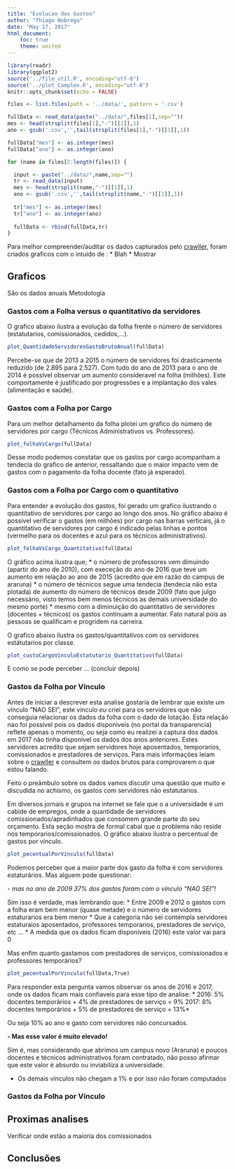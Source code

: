 ```yaml
---
title: "Evolucao dos Gastos"
author: "Thiago Nobrega"
date: "May 17, 2017"
html_document:
    toc: true
    theme: united
---
```


```r
library(readr)
library(ggplot2)
source('../file_util.R', encoding="utf-8")
source('../plot_Complex.R', encoding="utf-8")
knitr::opts_chunk$set(echo = FALSE)
```

```r
files <- list.files(path = '../data/', pattern = '.csv')

fullData <- read_data(paste("../data/",files[1],sep=""))
mes <- head(strsplit(files[1],"-")[[1]],1)
ano <- gsub('.csv','',tail(strsplit(files[1],"-")[[1]],1))

fullData["mes"] <- as.integer(mes)
fullData["ano"] <- as.integer(ano)

for (name in files[2:length(files)]) {

  input <- paste("../data/",name,sep="")
  tr <- read_data(input)
  mes <- head(strsplit(name,"-")[[1]],1)
  ano <- gsub('.csv','',tail(strsplit(name,"-")[[1]],1))
  
  tr["mes"] <- as.integer(mes)
  tr["ano"] <- as.integer(ano)
  
  fullData <- rbind(fullData,tr)
}
```

Para melhor compreender/auditar os dados capturados pelo [crawller](https://github.com/thiagonobrega/uepbOD), foram criados graficos com o intuido de :
 * Blah
 * Mostrar

## Graficos
São os dados anuais
Metodologia

###  Gastos com a Folha versus o quantitativo da servidores

O grafico abaixo ilustra a evolução da folha frente o número de servidores (estatutarios, comissionados, cedidos,...).

```r
plot_QuantidadeServidoresGastoBrutoAnual(fullData)
```

Percebe-se que de 2013 a 2015 o número de servidores foi drasticamente reduzido (de 2.895 para 2.527). Com tudo do ano de 2013 para o ano de 2014 é possível observar um aumento consideravel na folha (milhões). Este comportamente é justificado por progressões e a implantação dos vales (alimentação e saúde).

###  Gastos com a Folha por Cargo

Para um melhor detalhamento da folha plotei um grafico do número de servidores por cargo (Técnicos Administrativos vs. Professores).

```r
plot_folhaVsCargo(fullData)
```

Desse modo podemos constatar que os gastos por cargo acompanham a tendecia do grafico de anterior, ressaltando que o maior impacto vem de gastos com o pagamento da folha docente (fato já esperado).

### Gastos com a Folha por Cargo com o quantitativo

Para entender a evolução dos gastos, foi gerado um grafico ilustrando o quantitativo de servidores por cargo ao longo dos anos. No gráfico abaixo é possivel verificar o gastos (em milhões) por cargo nas barras verticais, já o quantitativo de servidores por cargo é indicado pelas linhas e pontos (vermelho para os docentes e azul para os técnicos administrativos).

```r
plot_folhaVsCargo_Quantitativo(fullData)
```

O gráfico acima ilustra que; 
 * o número de professores vem dimuindo (apartir do ano de 2010), com execeção do ano de 2016 que teve um aumento em relação ao ano de 2015 (acredito que em razão do campus de araruna)
 * o número de técnicos segue uma tendecia (tendecia não esta plotada) de aumento do número de técnicos desde 2009 (fato que julgo necessário, visto temos bem menos técnicos as demais universidade do mesmo porte)
 * mesmo com a diminuição do quantitativo de servidores (docentes + técnicos) os gastos continuam a aumentar. Fato natural pois as pessoas se qualificam e progridem na carreira.

O grafico abaixo ilustra os gastos/quantitativos com os servidores estátutarios por classe.

```r
plot_custoCargoVinculoEstatutario_Quantitativo(fullData)
```

E como se pode perceber ... (concluir depois)

### Gastos da Folha por Vínculo

Antes de iniciar a descrever esta analise gostaria de lembrar que existe um vínculo "NAO SEI", este vinculo *eu* criei para os servidores que não conseguia relacionar os dados da folha com o dado de lotação. Esta relação nao foi possivel pois os dados disponiveis (no portal da transparencia) reflete apenas o momento, ou seja como eu realizei a captura dos dados em 2017 não tinha disponivel os dados dos anos anteriores. Estes servidores acredito que sejam servidores hoje aposentados, temporarios, comissionados e prestadores de serviços. Para mais informações leiam sobre o [crawller](https://github.com/thiagonobrega/uepbOD) e consultem os dados brutos para comprovarem o que estou falando.

Feito o preâmbulo sobre os dados vamos discutir uma questão que muito e discudida no achismo, os gastos com servidores não estatutarios.

Em diversos jornais e grupos na internet se fale que o a universidade é um cabide de empregos, onde a quantidade de servidores comissionados/apradinhados que consomem grande parte do seu orçamento. Esta seção mostra de formal cabal que o problema não reside nos temporarios/comissionados. O gráfico abaixo ilustra o percentual de gastos por vínculo.

```r
plot_pecentualPorVinculo(fullData)
```

Podemos perceber que a maior parte dos gasto da folha é com servidores estaturários. Mas alguem pode questionar:

*- mas no ano de 2009 37% dos gastos foram com o vínculo "NAO SEI"!*

Sim isso é verdade, mas lembrando que: 
 * Entre 2009 e 2012 o gastos com a folha eram bem menor (quase metade) e o número de servidores estaturarios era bem menor
 * Que a categoria não sei contempla servidores estaturaios aposentados, professores temporarios, prestadores de serviço, etc ...
 * A medida que os dados ficam disponiveis (2016) este valor vai para 0

Mas enfim quanto gastamos com prestadores de serviços, comissionados e professores temporários? 

```r
plot_pecentualPorVinculo(fullData,True)
```

Para responder esta pergunta vamos observar os anos de 2016 e 2017, onde os dados ficam mais confiaveis para esse tipo de analise:
 * 2016: 5% docentes temporários + 4% de prestadores de serviço = 9%*
 * 2017: 8% docentes temporários + 5% de prestadores de serviço = 13%*
 
 Ou seja 10% ao ano e gasto com servidores não concursados. 
 
 **- Mas esse valor é muito elevado!**
 
 Sim é, mas considerando que abrimos um campus novo (Araruna) e poucos docentes e técnicos administrativos foram contratado, não posso afirmar que este valor é absurdo ou inviabiliza a universidade.

* Os demais vínculos não chegam a 1% e por isso não foram computados

### Gastos da Folha por Vínculo

## Proximas analises

Verificar onde estão a maioria dos comissionados

## Conclusões

